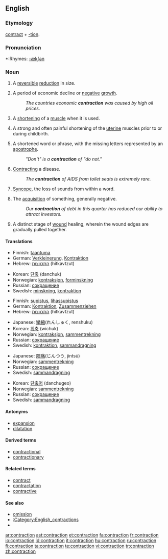 ==English==

===Etymology===
[[contract]] + [[-tion]].

===Pronunciation===
*:Rhymes: [[Rhymes:English:-ækʃən|-ækʃən]]

===Noun===
{{en-noun}}

# A [[reversible]] [[reduction]] in size.
# {{economics}} A period of economic decline or [[negative]] [[growth]].
#:''The countries economic '''contraction''' was caused by high oil prices.''
# {{biology}} A [[shorten]]ing of a [[muscle]] when it is used.
# {{medicine}} A strong and often painful shortening of the [[uterine]] muscles prior to or during childbirth.
# {{grammar}} A shortened word or phrase, with the missing letters represented by an [[apostrophe]].
#:''"Don't" is a '''contraction''' of "do not."''
# {{medicine}} [[contract|Contracting]] a disease.
#: ''The '''contraction''' of AIDS from toilet seats is extremely rare.''
# {{phonetics}} [[syncope|Syncope]], the loss of sounds from within a word.
# The [[acquisition]] of something, generally negative.
#:''Our '''contraction''' of debt in this quarter has reduced our ability to attract investors.''
# {{medicine}} A distinct stage of [[wound]] healing, wherein the wound edges are gradually pulled together.

====Translations====

{{trans-top|reduction in size or activity}}
<!--Languages from A to I go here-->
*Finnish: [[taantuma]]
*German: [[Verkleinerung]], [[Kontraktion]]
*Hebrew: [[התכווצות]] (hitkavtzut) {{f}}
{{trans-mid}}
<!--Languages from J to Z go here-->
*Korean: [[단축]] (danchuk)
*Norwegian: [[kontraksjon]], [[forminskning]]
*Russian: [[сокращение]]
*Swedish: [[minskning]], [[kontraktion]]
{{trans-bottom}}

{{trans-top|shortening of a muscle when it is used}}
<!--Languages from A to I go here-->
*Finnish: [[supistus]], [[lihassupistus]]
*German: [[Kontraktion]], [[Zusammenziehen]]
*Hebrew: [[התכווצות]] (hitkavtzut) {{f}}
{{trans-mid}}
<!--Languages from J to Z go here-->
*Japanese: [[攣縮]](れんしゅく, renshuku)
*Korean: [[위축]] (wichuk)
*Norwegian: [[kontraksjon]], [[sammentrekning]]
*Russian: [[сокращение]]
*Swedish: [[kontraktion]], [[sammandragning]]
{{trans-bottom}}

{{trans-top|painful shortening of the uterine muscles}}
<!--Languages from A to I go here-->
{{trans-mid}}
<!--Languages from J to Z go here-->
*Japanese: [[陣痛]](じんつう, jintsū)
*Norwegian: [[sammentrekning]]
*Russian: [[сокращение]]
*Swedish: [[sammandragning]]
{{trans-bottom}}

{{trans-top|shortened word or phrase}}
<!--Languages from A to I go here-->
{{trans-mid}}
<!--Languages from J to Z go here-->
*Korean: [[단축어]] (danchugeo)
*Norwegian: [[sammentrekning]]
*Russian: [[сокращение]]
*Swedish: [[sammandragning]]
{{trans-bottom}}

====Antonyms====
*[[expansion]]
*[[dilatation]]

====Derived terms====
*[[contractional]]
*[[contractionary]]

====Related terms====
*[[contract]]
*[[contractation]]
*[[contractive]]

====See also====
*[[omission]]
*[[:Category:English_contractions]]
*{{pedialite|dab=contraction}}

[[ar:contraction]]
[[ast:contraction]]
[[et:contraction]]
[[fa:contraction]]
[[fr:contraction]]
[[io:contraction]]
[[id:contraction]]
[[it:contraction]]
[[hu:contraction]]
[[ru:contraction]]
[[fi:contraction]]
[[ta:contraction]]
[[te:contraction]]
[[vi:contraction]]
[[tr:contraction]]
[[zh:contraction]]